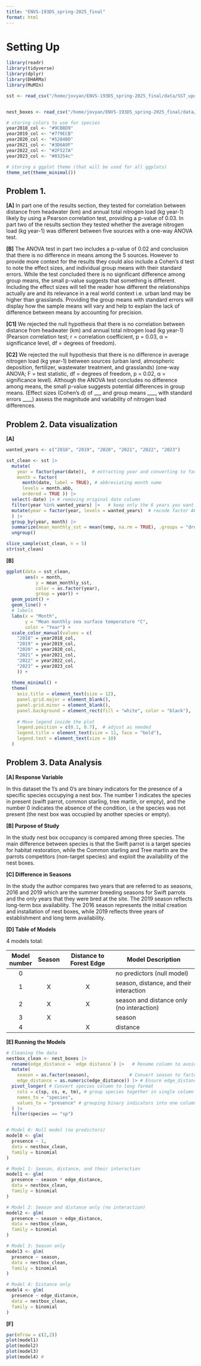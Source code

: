 ```yaml
---
title: "ENVS-193DS_spring-2025_final"
format: html
---
```


# Setting Up

```r

library(readr)
library(tidyverse)
library(dplyr)
library(DHARMa)
library(MuMIn)

sst <- read_csv("/home/jovyan/ENVS-193DS_spring-2025_final/data/SST_update2023.csv")


nest_boxes <- read_csv("/home/jovyan/ENVS-193DS_spring-2025_final/data/occdist.csv")

```

```r
# storing colors to use for species
year2018_col <- "#9CB8D9"
year2019_col <- "#779ECB"
year2020_col <- "#5284BD"
year2021_col <- "#3D6A9F"
year2022_col <- "#2F527A"
year2023_col <- "#03254c"

# storing a ggplot theme (that will be used for all ggplots)
theme_set(theme_minimal())
```


## Problem 1. 

**[A]** In part one of the results section, they tested for correlation between distance from headwater (km) and annual total nitrogen load (kg year-1) likely by using a Pearson correlation test, providing a p-value of 0.03. In part two of the results section they tested whether the average nitrogen load (kg year-1) was different between five sources with a one-way ANOVA test.


**[B]** The ANOVA test in part two includes a p-value of 0.02 and conclusion that there is no difference in means among the 5 sources. However to provide more context for the results they could also include a Cohen's d test to note the effect sizes, and individual group means with their standard errors. While the test concluded there is no significant difference among group means, the small p-value suggests that something is different. Including the effect sizes will tell the reader how different the relationships actually are and its relevance in a real world context i.e. urban land may be higher than grasslands. Providing the group means with standard errors will display how the sample means will vary and help to explain the lack of difference between means by accounting for precision.


**[C1]** We rejected the null hypothesis that there is no correlation between distance from headwater (km) and annual total nitrogen load (kg year-1) (Pearson correlation test; r = correlation coefficient, p = 0.03, α = significance level, df = degrees of freedom).


**[C2]** We rejected the null hypothesis that there is no difference in average nitrogen load (kg year-1) between sources (urban land, atmospheric deposition, fertilizer, wastewater treatment, and grasslands) (one-way ANOVA; F = test statistic, df = degrees of freedom, p = 0.02, α = significance level). Although the ANOVA test concludes no difference among means, the small p-value suggests potential differences in group means. (Effect sizes (Cohen’s d) of ___ and group means ____ with standard errors ____) assess the magnitude and variability of nitrogen load differences.




## Problem 2. Data visualization

**[A]**
```r

wanted_years <- c("2018", "2019", "2020", "2021", "2022", "2023")

sst_clean <- sst |> 
  mutate(
    year = factor(year(date)),  # extracting year and converting to factor
    month = factor(
      month(date, label = TRUE), # abbreviating month name
      levels = month.abb, 
      ordered = TRUE )) |> 
  select(-date) |> # removing original date column
  filter(year %in% wanted_years) |>   # keep only the 6 years you want
  mutate(year = factor(year, levels = wanted_years)  # recode factor AFTER filtering
  ) |>
  group_by(year, month) |> 
  summarize(mean_monthly_sst = mean(temp, na.rm = TRUE), .groups = "drop") |> 
  ungroup()

slice_sample(sst_clean, n = 5)
str(sst_clean)

```



**[B]**

```r
ggplot(data = sst_clean,
       aes(x = month,
           y = mean_monthly_sst,
           color = as.factor(year),
           group = year)) +
  geom_point() +
  geom_line() +
  # labels
  labs(x = "Month",
       y = "Mean monthly sea surface temperature °C",
       color = "Year") +
  scale_color_manual(values = c(
    "2018" = year2018_col,
    "2019" = year2019_col,
    "2020" = year2020_col,
    "2021" = year2021_col,
    "2022" = year2022_col,
    "2023" = year2023_col
    )) +
  
  theme_minimal() +
  theme(
    axis.title = element_text(size = 12),
    panel.grid.major = element_blank(),
    panel.grid.minor = element_blank(),
    panel.background = element_rect(fill = "white", color = "black"),
    
    # Move legend inside the plot
    legend.position = c(0.1, 0.7),  # adjust as needed
    legend.title = element_text(size = 11, face = "bold"),
    legend.text = element_text(size = 10)
  )

```


## Problem 3. Data Analysis

**[A] Response Variable**

In this dataset the 1's and 0's are binary indicators for the presence of a specific species occupying a nest box. The number 1 indicates the species in present (swift parrot, common starling, tree martin, or empty), and the number 0 indicates the absence of the condition, i.e the species was not present (the nest box was occupied by another species or empty).

**[B] Purpose of Study**

In the study nest box occupancy is compared among three species. The main difference between species is that the Swift parrot is a target species for habitat restoration, while the Common starling and Tree martin are the parrots competitors (non-target species) and exploit the availability of the nest boxes.

**[C] Difference in Seasons**

In the study the author compares two years that are referred to as seasons, 2016 and 2019 which are the summer breeding seasons for Swift parrots and the only years that they were bred at the site. The 2019 season reflects long-term box availability. The 2016 season represents the initial creation and installation of nest boxes, while 2019 reflects three years of establishment and long term availability.


**[D] Table of Models**

4 models total:

| Model number | Season | Distance to Forest Edge | Model Description                        |  
|:------------:|:------:|:-----------------------:|------------------------------------------|  
| 0            |        |                         | no predictors (null model)               |
| 1            |  X     |       X                 | season, distance, and their interaction  | 
| 2            |  X     |       X                 | season and distance only (no interaction)|   
| 3            |  X     |                         | season                                   |    
| 4            |        |       X                 | distance                                 |    



**[E] Running the Models**

```r

# Cleaning the data
nestbox_clean <- nest_boxes |>
  rename(edge_distance = `edge distance`) |>   # Rename column to avoid backticks
  mutate(
    season = as.factor(season),               # Convert season to factor
    edge_distance = as.numeric(edge_distance)) |> # Ensure edge_distance is numeric
  pivot_longer( # Convert species column to long format
    cols = c(sp, cs, e, tm), # group species together in single column
    names_to = "species",
    values_to = "presence" # grouping binary indicators into one column
  ) |>
  filter(species == "sp")     


# Model 0: Null model (no predictors)
model0 <- glm(
  presence ~ 1,
  data = nestbox_clean,
  family = binomial
)

# Model 1: Season, distance, and their interaction
model1 <- glm(
  presence ~ season * edge_distance,
  data = nestbox_clean,
  family = binomial
)

# Model 2: Season and distance only (no interaction)
model2 <- glm(
  presence ~ season + edge_distance,
  data = nestbox_clean,
  family = binomial
)

# Model 3: Season only
model3 <- glm(
  presence ~ season,
  data = nestbox_clean,
  family = binomial
)

# Model 4: Distance only
model4 <- glm(
  presence ~ edge_distance,
  data = nestbox_clean,
  family = binomial
)

```


**[F]**

```r
par(mfrow = c(2,2))
plot(model1)
plot(model2)
plot(model3)
plot(model4) # 
```

